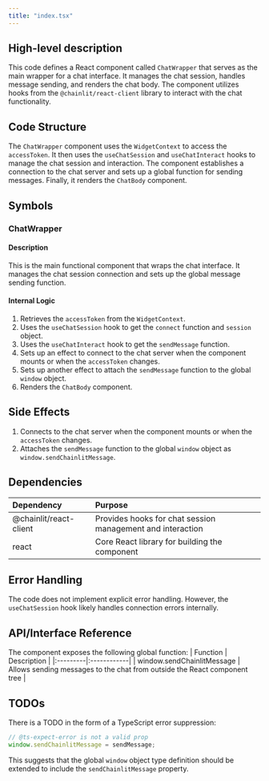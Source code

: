 ```yaml
---
title: "index.tsx"
---
```


## High-level description
This code defines a React component called `ChatWrapper` that serves as the main wrapper for a chat interface. It manages the chat session, handles message sending, and renders the chat body. The component utilizes hooks from the `@chainlit/react-client` library to interact with the chat functionality.

## Code Structure
The `ChatWrapper` component uses the `WidgetContext` to access the `accessToken`. It then uses the `useChatSession` and `useChatInteract` hooks to manage the chat session and interaction. The component establishes a connection to the chat server and sets up a global function for sending messages. Finally, it renders the `ChatBody` component.

## Symbols

### ChatWrapper
#### Description
This is the main functional component that wraps the chat interface. It manages the chat session connection and sets up the global message sending function.

#### Internal Logic
1. Retrieves the `accessToken` from the `WidgetContext`.
2. Uses the `useChatSession` hook to get the `connect` function and `session` object.
3. Uses the `useChatInteract` hook to get the `sendMessage` function.
4. Sets up an effect to connect to the chat server when the component mounts or when the `accessToken` changes.
5. Sets up another effect to attach the `sendMessage` function to the global `window` object.
6. Renders the `ChatBody` component.

## Side Effects
1. Connects to the chat server when the component mounts or when the `accessToken` changes.
2. Attaches the `sendMessage` function to the global `window` object as `window.sendChainlitMessage`.

## Dependencies
| Dependency | Purpose |
|:-----------|:--------|
| @chainlit/react-client | Provides hooks for chat session management and interaction |
| react | Core React library for building the component |

## Error Handling
The code does not implement explicit error handling. However, the `useChatSession` hook likely handles connection errors internally.

## API/Interface Reference
The component exposes the following global function:
| Function | Description |
|:---------|:------------|
| window.sendChainlitMessage | Allows sending messages to the chat from outside the React component tree |

## TODOs
There is a TODO in the form of a TypeScript error suppression:
```typescript
// @ts-expect-error is not a valid prop
window.sendChainlitMessage = sendMessage;
```
This suggests that the global `window` object type definition should be extended to include the `sendChainlitMessage` property.